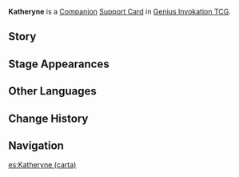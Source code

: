 {{About|the [[Genius Invokation TCG]] Support Card|the [[NPC]]|Katheryne}}
{{Genius Invokation TCG Infobox
|title     = Katheryne
|id        = 322002
|image     = Katheryne Support Card.png
|type      = Support Card
|group     = Companion
|effect    = '''When you perform "Switch Character":''' The switch is considered a '''Fast Action''' instead of a '''Combat Action'''. (Once per Round)
|unaligned = 2
|source1   = Defeat [[Lan]] in [[Genius Invokation TCG]]
|source2   = {{Sold By}}
|features  = Katheryne
}}
'''Katheryne''' is a [[Companion Card|Companion]] [[Support Card]] in [[Genius Invokation TCG]].

==Story==
{{Description|"Ad astra abyssosque! Welcome to the Adventurers' Guild."|title=Katheryne, Guild Receptionist}}

==Stage Appearances==
{{Genius Invokation TCG Stage Appearances}}

==Other Languages==
{{Transclude|Katheryne|Other Languages}}

==Change History==
{{Change History|3.3}}

==Navigation==
{{Genius Invokation TCG Navbox|Support Card}}

[[es:Katheryne (carta)]]